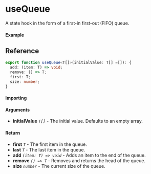 
<Meta title="State/useQueue" component={Example} />

# useQueue

A state hook in the form of a first-in first-out (FIFO) queue.

#### Example

<Canvas>
  <Story story={Example} inline />
</Canvas>

## Reference

```ts
export function useQueue<T[]>(initialValue: T[] =[]): {
  add: (item: T) => void;
  remove: () => T;
  first: T;
  size: number;
}
```

#### Importing

<ImportPath />

#### Arguments

- **initialValue** _`T[]`_ - The initial value. Defaults to an empty array.

#### Return

- **first** _`T`_ - The first item in the queue.
- **last** _`T`_ - The last item in the queue.
- **add** _`(item: T) => void`_ - Adds an item to the end of the queue.
- **remove** _`() => T`_ - Removes and returns the head of the queue.
- **size** _`number`_ - The current size of the queue.

